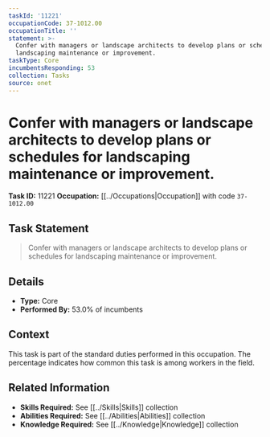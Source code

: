 ```yaml
---
taskId: '11221'
occupationCode: 37-1012.00
occupationTitle: ''
statement: >-
  Confer with managers or landscape architects to develop plans or schedules for
  landscaping maintenance or improvement.
taskType: Core
incumbentsResponding: 53
collection: Tasks
source: onet
---
```

# Confer with managers or landscape architects to develop plans or schedules for landscaping maintenance or improvement.

**Task ID:** 11221
**Occupation:** [[../Occupations|Occupation]] with code `37-1012.00`

## Task Statement

> Confer with managers or landscape architects to develop plans or schedules for landscaping maintenance or improvement.

## Details

- **Type:** Core
- **Performed By:** 53.0% of incumbents

## Context

This task is part of the standard duties performed in this occupation. The percentage indicates how common this task is among workers in the field.

## Related Information

- **Skills Required:** See [[../Skills|Skills]] collection
- **Abilities Required:** See [[../Abilities|Abilities]] collection
- **Knowledge Required:** See [[../Knowledge|Knowledge]] collection

